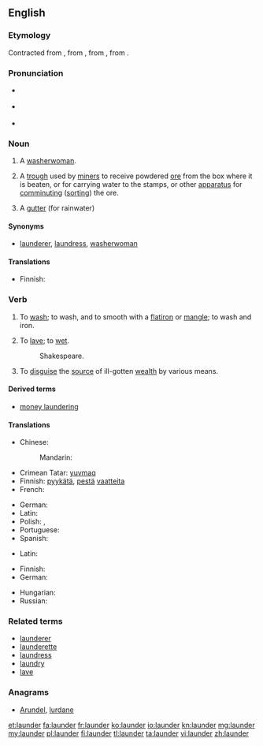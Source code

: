 {{was wotd|2007|October|5}}
==English==
{{wikipedia|dab=launder}}

===Etymology===
Contracted from {{etyl|enm}} {{term|lavender|lang=enm}}, from {{etyl|fro}} {{term|lavandiere|lang=fro}}, from {{etyl|LL.}} {{term|lavandena|lang=la}}, from {{etyl|la}} {{term|lavo|lavō|I wash|lang=la}}.

===Pronunciation===
* {{a|RP}} {{IPA|/ˈlɔːndə/}}
* {{a|US}} {{IPA|/ˈlɔːndɚ/|/ˈlɑːndɚ/}}
* {{audio|en-us-launder.ogg|Audio (US)}}

===Noun===
{{en-noun}}

# {{obsolete}} A [[washerwoman]].
# {{mining}} A [[trough]] used by [[miner]]s to receive powdered [[ore]] from the box where it is beaten, or for carrying water to the stamps, or other [[apparatus]] for [[comminuting]] ([[sorting]]) the ore.
# A [[gutter]] (for rainwater)

====Synonyms====
* {{sense|washerwoman}} [[launderer]], [[laundress]], [[washerwoman]]

====Translations====
{{trans-see|washerwoman}}

{{trans-top|trough used by miners}}
* Finnish: {{t+|fi|ränni}}
{{trans-mid}}
{{trans-bottom}}

===Verb===
{{en-verb}}

# To [[wash]]; to wash, and to smooth with a [[flatiron]] or [[mangle]]; to wash and iron.
# {{obsolete}} To [[lave]]; to [[wet]].
#: Shakespeare.
# {{money}} To [[disguise]] the [[source]] of ill-gotten [[wealth]] by various means.

====Derived terms====
* [[money laundering]]

====Translations====
{{trans-top|to wash}}
* Chinese:
*: Mandarin: {{t|zh|洗|sc=Hani}}
* Crimean Tatar: [[yuvmaq]]
* Finnish: [[pyykätä]], [[pestä]] [[vaate|vaatteita]]
* French: {{t+|fr|blanchir}}
{{trans-mid}}
* German: {{t+|de|waschen}}
* Latin: {{t-|la|lavo|alt=lavō}}
* Polish: {{t+|pl|prać}}, {{t-|pl|uprać}}
* Portuguese: {{t+|pt|lavar}}
* Spanish: {{t+|es|lavar}}
{{trans-bottom}}

{{trans-top|to wet}}
* Latin: {{t-|la|lavo|alt=lavō}}
{{trans-mid}}
{{trans-bottom}}

{{trans-top|to disguise the source of}}
* Finnish: {{t+|fi|pestä}}
* German: {{t+|de|waschen}}
{{trans-mid}}
* Hungarian: {{t-|hu|pézt mos}}
* Russian: {{t+|ru|отмывать|sc=Cyrl}}
{{trans-bottom}}

===Related terms===
* [[launderer]]
* [[launderette]]
* [[laundress]]
* [[laundry]]
* [[lave]]

===Anagrams===
* [[Arundel#English|Arundel]], [[lurdane#English|lurdane]]

[[et:launder]]
[[fa:launder]]
[[fr:launder]]
[[ko:launder]]
[[io:launder]]
[[kn:launder]]
[[mg:launder]]
[[my:launder]]
[[pl:launder]]
[[fi:launder]]
[[tl:launder]]
[[ta:launder]]
[[vi:launder]]
[[zh:launder]]